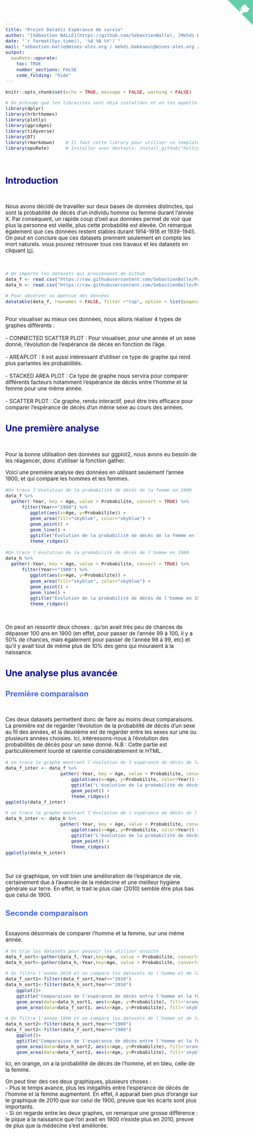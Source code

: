 ```yaml
---
title: "Projet DataViz Espérance de survie"
author: "[Sébastien BALLE](https://github.com/SebastienBalle), [Mehdi BAKKAOUI](https://github.com/mehdibakkaoui),[Thomas NAIME--PLOYON](https://github.com/ThomasNaimePloyon)"
date: "`r format(Sys.time(), '%d %B %Y')`"
mail: "sebastien.balle@mines-ales.org / mehdi.bakkaoui@mines-ales.org / thomas.naime-ployon@mines-ales.org"
output:
  epuRate::epurate:
    toc: TRUE
    number_sections: FALSE
    code_folding: "hide"
---
```

<a href="https://github.com/SebastienBalle/Projet_DataViz" class="github-corner" aria-label="View source on GitHub"><svg width="80" height="80" viewBox="0 0 250 250" style="fill:#64CEAA; color:#fff; position: absolute; top: 0; border: 0; right: 0;" aria-hidden="true"><path d="M0,0 L115,115 L130,115 L142,142 L250,250 L250,0 Z"></path><path d="M128.3,109.0 C113.8,99.7 119.0,89.6 119.0,89.6 C122.0,82.7 120.5,78.6 120.5,78.6 C119.2,72.0 123.4,76.3 123.4,76.3 C127.3,80.9 125.5,87.3 125.5,87.3 C122.9,97.6 130.6,101.9 134.4,103.2" fill="currentColor" style="transform-origin: 130px 106px;" class="octo-arm"></path><path d="M115.0,115.0 C114.9,115.1 118.7,116.5 119.8,115.4 L133.7,101.6 C136.9,99.2 139.9,98.4 142.2,98.6 C133.8,88.0 127.5,74.4 143.8,58.0 C148.5,53.4 154.0,51.2 159.7,51.0 C160.3,49.4 163.2,43.6 171.4,40.1 C171.4,40.1 176.1,42.5 178.8,56.2 C183.1,58.6 187.2,61.8 190.9,65.4 C194.5,69.0 197.7,73.2 200.1,77.6 C213.8,80.2 216.3,84.9 216.3,84.9 C212.7,93.1 206.9,96.0 205.4,96.6 C205.1,102.4 203.0,107.8 198.3,112.5 C181.9,128.9 168.3,122.5 157.7,114.1 C157.9,116.9 156.7,120.9 152.7,124.9 L141.0,136.5 C139.8,137.7 141.6,141.9 141.8,141.8 Z" fill="currentColor" class="octo-body"></path></svg></a><style>.github-corner:hover .octo-arm{animation:octocat-wave 560ms ease-in-out}@keyframes octocat-wave{0%,100%{transform:rotate(0)}20%,60%{transform:rotate(-25deg)}40%,80%{transform:rotate(10deg)}}@media (max-width:500px){.github-corner:hover .octo-arm{animation:none}.github-corner .octo-arm{animation:octocat-wave 560ms ease-in-out}}</style>


<style type="text/css">

body{ /* Normal  */
      font-size: 17px;
  }
h1.title {
  font-size: 38px;
  color: DarkRed;
}
h1 { /* Header 1 */
  font-size: 28px;
  color: DarkBlue;
}
h2 { /* Header 2 */
    font-size: 24px;
  color: RoyalBlue;

code.r{ /* Code block */
    font-size: 15px;
}
</style>

```r
knitr::opts_chunk$set(echo = TRUE, message = FALSE, warning = FALSE)

# On présume que les librairies sont déjà installées et on les appelle
library(dplyr)
library(hrbrthemes)
library(plotly)
library(ggridges)
library(tidyverse)
library(DT)
library(rmarkdown)    # Il faut cette library pour utiliser ce template
library(epuRate)      # Installer avec devtools: install_github("holtzy/epuRate", force=TRUE)
```
<br>

# Introduction

<br>

Nous avons décidé de travailler sur deux bases de données distinctes, qui sont la probabilité de décès d'un individu homme ou femme durant l'année X. Par conséquent, un rapide coup d'oeil aux données permet de voir que plus la personne est vieille, plus cette probabilité est élevée.
On remarque également que ces données restent stables durant 1914-1918 et 1939-1945. On peut en conclure que ces datasets prennent seulement en compte les mort naturels.
vous pouvez retrouver tous ces travaux et les datasets en cliquant [ici](https://github.com/SebastienBalle/Projet_DataViz).

<br>


```r

# On importe les datasets qui proviennent de Github
data_f <- read.csv("https://raw.githubusercontent.com/SebastienBalle/Projet_DataViz/master/Death_Probabilities_of_Females_Since_1900.csv",sep=',',check.names=FALSE)
data_h <- read.csv("https://raw.githubusercontent.com/SebastienBalle/Projet_DataViz/master/Death_Probability_of_Males_Since_1900.csv",sep=',',check.names=FALSE)

# Pour observer un apercue des données
datatable(data_f, rownames = FALSE, filter ="top", option = list(pageLength = 5, scrollX=T))  

```

<br>
      Pour visualiser au mieux ces données, nous allons réaliser 4 types de graphes différents :  
<br>
        - CONNECTED SCATTER PLOT : Pour visualiser, pour une année et un sexe donné, l'évolution de l'espérance de décès en fonction de l'âge.  
<br>
        - AREAPLOT : Il est aussi intéressant d'utiliser ce type de graphe qui rend plus parlantes les probabilités.  
<br>
        - STACKED AREA PLOT : Ce type de graphe nous servira pour comparer différents facteurs notamment l'espérance de décès entre l'homme et la femme pour une même année.  
<br>
        - SCATTER PLOT : Ce graphe, rendu interactif, peut être très efficace pour comparer l'espérance de décès d'un même sexe au cours des années.
        
        
# Une première analyse

<br>

Pour la bonne utilisation des données sur ggplot2, nous avons eu besoin de les réagencer, donc d'utiliser la fonction gather.

Voici une première analyse des données en utilisant seulement l'année 1900, et qui compare les hommes et les femmes.

```r

#On trace l'évolution de la probabilité de décés de la femme en 1900
data_f %>%  
  gather(-Year, key = Age, value = Probabilite, convert = TRUE) %>%
      filter(Year=="1900") %>%
         ggplot(aes(x=Age, y=Probabilite)) +
         geom_area(fill="skyblue", color="skyblue") +
         geom_point() +
         geom_line() +
         ggtitle("Évolution de la probabilité de décès de la femme en 1900") +
         theme_ridges()
      
#On trace l'évolution de la probabilité de décés de l'homme en 1900
data_h %>%  
  gather(-Year, key = Age, value = Probabilite, convert = TRUE) %>%
      filter(Year=="1900") %>%
         ggplot(aes(x=Age, y=Probabilite)) +
         geom_area(fill="skyblue", color="skyblue") +
         geom_point() +
         geom_line() +
         ggtitle("Évolution de la probabilité de décès de l'homme en 1900") +
         theme_ridges()
      


```
 <br>
On peut en ressortir deux choses : qu'on avait très peu de chances de dépasser 100 ans en 1900 (en effet, pour passer de l'année 99 à 100, il y a 50% de chances, mais également pour passer de l'année 98 à 99, etc) et qu'il y avait tout de même plus de 10% des gens qui mouraient à la naissance.

# Une analyse plus avancée

## Première comparaison

<br>

Ces deux datasets permettent donc de faire au moins deux comparaisons. La première est de regarder l'évolution de la probabilité de décès d'un sexe au fil des années, et la deuxième est de regarder entre les sexes sur une ou plusieurs années choisies.
Ici, intéressons-nous à l'évolution des probabilités de décès pour un sexe donné.
N.B : Cette partie est particulièrement lourde et ralentie considérablement le HTML.

```r

# on trace le graphe montrant l'évolution de l'espérance de décès de la femme à travers les années
data_f_inter <- data_f %>%  
                    gather(-Year, key = Age, value = Probabilite, convert = TRUE) %>%
                        ggplot(aes(x=Age, y=Probabilite, color=Year)) +
                        ggtitle("L'évolution de la probabilité de décès \n de la femme à travers les années") +
                        geom_point() +
                        theme_ridges()
ggplotly(data_f_inter)

# on trace le graphe montrant l'évolution de l'espérance de décès de l'homme à travers les années
data_h_inter <- data_h %>%  
                    gather(-Year, key = Age, value = Probabilite, convert = TRUE) %>%
                        ggplot(aes(x=Age, y=Probabilite, color=Year)) +
                        ggtitle("L'évolution de la probabilité de décès \n de l'homme à travers les années") +
                        geom_point() +
                        theme_ridges()
ggplotly(data_h_inter)
  
```
<br>
Sur ce graphique, on voit bien une amélioration de l'espérance de vie, certainement due à l'avancée de la médecine et une meilleur hygiène générale sur terre. En effet, le trait le plus clair (2010) semble être plus bas que celui de 1900.

## Seconde comparaison

<br>
Essayons désormais de comparer l'homme et la femme, sur une même année.
<br>

```r

# On trie les datasets pour pouvoir les utiliser ensuite
data_f_sort<-gather(data_f,-Year,key=Age, value = Probabilite, convert=TRUE)
data_h_sort<-gather(data_h,-Year,key=Age, value = Probabilite, convert=TRUE)

# On filtre l'année 2010 et on compare les datasets de l'homme et de la femme
data_f_sort1<-filter(data_f_sort,Year=="2010")
data_h_sort1<-filter(data_h_sort,Year=="2010")
    ggplot()+
    ggtitle("Comparaison de l'espérance de décès entre l'homme et la femme en 2010") +
    geom_area(data=data_h_sort1, aes(x=Age, y=Probabilite), fill='orange', color='orange', alpha=8/9) +
    geom_area(data=data_f_sort1, aes(x=Age, y=Probabilite), fill='skyblue', color='skyblue', alpha=8/9)

# On filtre l'année 1900 et on compare les datasets de l'homme et de la femme
data_h_sort2<-filter(data_h_sort,Year=="1900")
data_f_sort2<-filter(data_f_sort,Year=="1900")
    ggplot()+
    ggtitle("Comparaison de l'espérance de décès entre l'homme et la femme en 1900") +
    geom_area(data=data_h_sort2, aes(x=Age, y=Probabilite), fill='orange', color='orange', alpha=8/9 ) +
    geom_area(data=data_f_sort2, aes(x=Age, y=Probabilite), fill='skyblue', color='skyblue', alpha=8/9 )

```
Ici, en orange, on a la probabilité de décès de l'homme, et en bleu, celle de la femme.
<br>

On peut tirer des ces deux graphiques, plusieurs choses : <br>
   - Plus le temps avance, plus les inégalités entre l'espérance de décés de l'homme et la femme augmentent. En effet, il apparait bien plus d'orange sur le graphique de 2010 que sur celui de 1900,      preuve que les écarts sont plus importants. <br>
   - Si on regarde entre les deux graphes, on remarque une grosse différence : le pique a la naissance que l'on avait en 1900 n'existe plus en 2010, preuve de plus que la médecine s'est améliorée.

